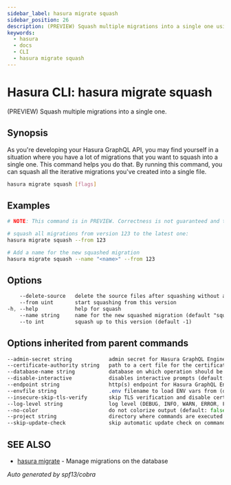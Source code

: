 ```yaml
---
sidebar_label: hasura migrate squash
sidebar_position: 26
description: (PREVIEW) Squash multiple migrations into a single one using the Hasura CLI
keywords:
  - hasura
  - docs
  - CLI
  - hasura migrate squash
---
```


# Hasura CLI: hasura migrate squash

(PREVIEW) Squash multiple migrations into a single one.

## Synopsis

As you're developing your Hasura GraphQL API, you may find yourself in a situation where you have a lot of migrations that you want to squash into a single one. This command helps you do that. By running this command, you can squash all the iterative migrations you've created into a single file.

```bash
hasura migrate squash [flags]
```

## Examples

```bash
# NOTE: This command is in PREVIEW. Correctness is not guaranteed and the usage may change.

# squash all migrations from version 123 to the latest one:
hasura migrate squash --from 123

# Add a name for the new squashed migration
hasura migrate squash --name "<name>" --from 123
```

## Options

```sass
    --delete-source   delete the source files after squashing without any confirmation
    --from uint       start squashing from this version
-h, --help            help for squash
    --name string     name for the new squashed migration (default "squashed")
    --to int          squash up to this version (default -1)
```

## Options inherited from parent commands

```sass
--admin-secret string            admin secret for Hasura GraphQL Engine (env "HASURA_GRAPHQL_ADMIN_SECRET")
--certificate-authority string   path to a cert file for the certificate authority (env "HASURA_GRAPHQL_CERTIFICATE_AUTHORITY")
--database-name string           database on which operation should be applied
--disable-interactive            disables interactive prompts (default: false) (env "HASURA_GRAPHQL_DISABLE_INTERACTIVE")
--endpoint string                http(s) endpoint for Hasura GraphQL Engine (env "HASURA_GRAPHQL_ENDPOINT")
--envfile string                 .env filename to load ENV vars from (default ".env")
--insecure-skip-tls-verify       skip TLS verification and disable cert checking (default: false) (env "HASURA_GRAPHQL_INSECURE_SKIP_TLS_VERIFY")
--log-level string               log level (DEBUG, INFO, WARN, ERROR, FATAL) (default "INFO")
--no-color                       do not colorize output (default: false)
--project string                 directory where commands are executed (default: current dir)
--skip-update-check              skip automatic update check on command execution
```

## SEE ALSO

- [hasura migrate](/hasura-cli/commands/hasura_migrate.mdx) - Manage migrations on the database

_Auto generated by spf13/cobra_
